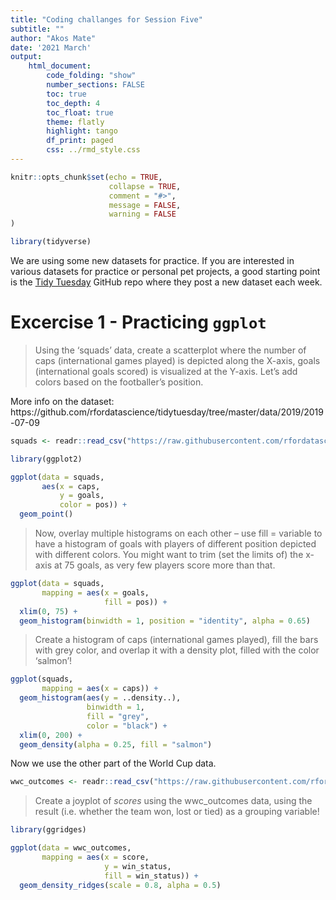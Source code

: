 ```yaml
---
title: "Coding challanges for Session Five"
subtitle: ""
author: "Akos Mate"
date: '2021 March'
output:
    html_document:
        code_folding: "show"
        number_sections: FALSE
        toc: true
        toc_depth: 4
        toc_float: true
        theme: flatly
        highlight: tango
        df_print: paged
        css: ../rmd_style.css
---
```



```r
knitr::opts_chunk$set(echo = TRUE,
                      collapse = TRUE,
                      comment = "#>",
                      message = FALSE,
                      warning = FALSE
)
```


```r

library(tidyverse)

```


We are using some new datasets for practice. If you are interested in various datasets for practice or personal pet projects, a good starting point is the [Tidy Tuesday](https://github.com/rfordatascience/tidytuesday) GitHub repo where they post a new dataset each week.


# Excercise 1 - Practicing `ggplot`

> Using the 'squads' data, create a scatterplot where the number of caps (international games played) is depicted along the X-axis, goals (international goals scored) is visualized at the Y-axis. Let's add colors based on the footballer's position.

More info on the dataset: https://github.com/rfordatascience/tidytuesday/tree/master/data/2019/2019-07-09

```r
squads <- readr::read_csv("https://raw.githubusercontent.com/rfordatascience/tidytuesday/master/data/2019/2019-07-09/squads.csv")
```



```r
library(ggplot2)

ggplot(data = squads,
       aes(x = caps,
           y = goals,
           color = pos)) +
  geom_point()

```




> Now, overlay multiple histograms on each other -- use fill = variable to have a histogram of goals with players of different position depicted with different colors. You might want to trim (set the limits of) the x-axis at 75 goals, as very few players score more than that. 

```r
ggplot(data = squads,
       mapping = aes(x = goals,
                     fill = pos)) +
  xlim(0, 75) +
  geom_histogram(binwidth = 1, position = "identity", alpha = 0.65)

```

> Create a histogram of caps (international games played), fill the bars with grey color, and overlap it with a density plot, filled with the color 'salmon'! 

```r
ggplot(squads,
       mapping = aes(x = caps)) +
  geom_histogram(aes(y = ..density..),
                 binwidth = 1,
                 fill = "grey",
                 color = "black") +
  xlim(0, 200) +
  geom_density(alpha = 0.25, fill = "salmon")
```



Now we use the other part of the World Cup data.

```r
wwc_outcomes <- readr::read_csv("https://raw.githubusercontent.com/rfordatascience/tidytuesday/master/data/2019/2019-07-09/wwc_outcomes.csv")
```

> Create a joyplot of *scores* using the wwc_outcomes data, using the result (i.e. whether the team won, lost or tied) as a grouping variable! 

```r
library(ggridges)
```

```r
ggplot(data = wwc_outcomes,
       mapping = aes(x = score,
                     y = win_status,
                     fill = win_status)) +
  geom_density_ridges(scale = 0.8, alpha = 0.5)
```


